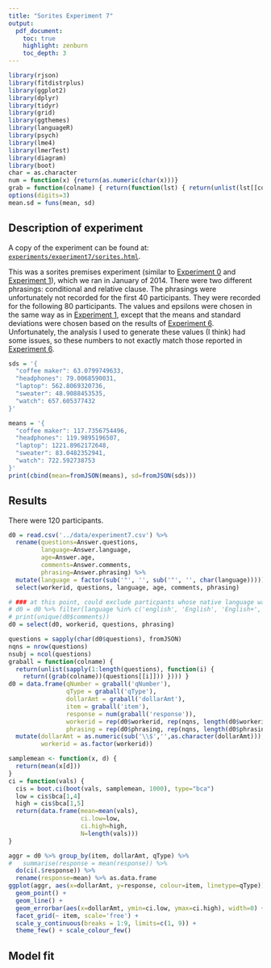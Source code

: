 ```yaml
---
title: "Sorites Experiment 7"
output:
  pdf_document:
    toc: true
    highlight: zenburn
    toc_depth: 3
---
```


```r
library(rjson)
library(fitdistrplus)
library(ggplot2)
library(dplyr)
library(tidyr)
library(grid)
library(ggthemes)
library(languageR)
library(psych)
library(lme4)
library(lmerTest)
library(diagram)
library(boot)
char = as.character
num = function(x) {return(as.numeric(char(x)))}
grab = function(colname) { return(function(lst) { return(unlist(lst[[colname]])) }) }
options(digits=3)
mean.sd = funs(mean, sd)
```

## Description of experiment

A copy of the experiment can be found at: [`experiments/experiment7/sorites.html`](../experiments/experiment7/sorites.html).

This was a sorites premises experiment (similar to [Experiment 0](experiment0.pdf) and [Experiment 1](experiment1.pdf)), which we ran in January of 2014. There were two different phrasings: conditional and relative clause. The phrasings were unfortunately not recorded for the first 40 participants. They were recorded for the following 80 participants. The values and epsilons were chosen in the same way as in [Experiment 1](experiment1.pdf), except that the means and standard deviations were chosen based on the results of [Experiment 6](experiment6.pdf). Unfortunately, the analysis I used to generate these values (I think) had some issues, so these numbers to not exactly match those reported in [Experiment 6](experiment6.pdf).


```r
sds = '{
  "coffee maker": 63.0799749633,
  "headphones": 79.0068590031,
  "laptop": 562.8069320736,
  "sweater": 48.9088453535,
  "watch": 657.605377432
}'

means = '{
  "coffee maker": 117.7356754496,
  "headphones": 119.9895196507,
  "laptop": 1221.8962172648,
  "sweater": 83.0482352941,
  "watch": 722.592738753
}'
print(cbind(mean=fromJSON(means), sd=fromJSON(sds)))
```

## Results

There were 120 participants.

```r
d0 = read.csv('../data/experiment7.csv') %>%
  rename(questions=Answer.questions,
         language=Answer.language,
         age=Answer.age,
         comments=Answer.comments,
         phrasing=Answer.phrasing) %>%
  mutate(language = factor(sub('"', '', sub('"', '', char(language))))) %>%
  select(workerid, questions, language, age, comments, phrasing)

# ### at this point, could exclude particpants whose native language was not english:
# d0 = d0 %>% filter(language %in% c('english', 'English', 'English+', 'ENGLISH'))
# print(unique(d0$comments))
d0 = select(d0, workerid, questions, phrasing)

questions = sapply(char(d0$questions), fromJSON)
nqns = nrow(questions)
nsubj = ncol(questions)
graball = function(colname) {
  return(unlist(sapply(1:length(questions), function(i) {
    return((grab(colname))(questions[[i]])) }))) }
d0 = data.frame(qNumber = graball('qNumber'),
                qType = graball('qType'),
                dollarAmt = graball('dollarAmt'),
                item = graball('item'),
                response = num(graball('response')),
                workerid = rep(d0$workerid, rep(nqns, length(d0$workerid))),
                phrasing = rep(d0$phrasing, rep(nqns, length(d0$phrasing)))) %>%
  mutate(dollarAmt = as.numeric(sub('\\$','',as.character(dollarAmt))),
         workerid = as.factor(workerid))

samplemean <- function(x, d) {
  return(mean(x[d]))
}
ci = function(vals) {
  cis = boot.ci(boot(vals, samplemean, 1000), type="bca")
  low = cis$bca[1,4]
  high = cis$bca[1,5]
  return(data.frame(mean=mean(vals),
                    ci.low=low,
                    ci.high=high,
                    N=length(vals)))
}

aggr = d0 %>% group_by(item, dollarAmt, qType) %>%
#   summarise(response = mean(response)) %>%
  do(ci(.$response)) %>%
  rename(response=mean) %>% as.data.frame
ggplot(aggr, aes(x=dollarAmt, y=response, colour=item, linetype=qType)) +
  geom_point() +
  geom_line() +
  geom_errorbar(aes(x=dollarAmt, ymin=ci.low, ymax=ci.high), width=0) +
  facet_grid(~ item, scale='free') +
  scale_y_continuous(breaks = 1:9, limits=c(1, 9)) +
  theme_few() + scale_colour_few()
```

## Model fit

